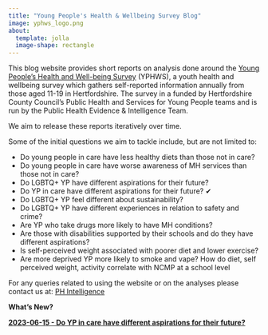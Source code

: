 ```yaml
---
title: "Young People's Health & Wellbeing Survey Blog"
image: yphws_logo.png
about:
  template: jolla
  image-shape: rectangle
---
```


This blog website provides short reports on analysis done around the [Young People's Health and Well-being Survey](https://www.hertshealthevidence.org/yphws/yphws.aspx) (YPHWS), a youth health and wellbeing survey which gathers self-reported information annually from those aged 11-19 in Hertfordshire. The survey in a funded by Hertfordshire County Council's Public Health and Services for Young People teams and is run by the Public Health Evidence & Intelligence Team.

We aim to release these reports iteratively over time.

Some of the initial questions we aim to tackle include, but are not limited to:

-   Do young people in care have less healthy diets than those not in care?
-   Do young people in care have worse awareness of MH services than those not in care?
-   Do LGBTQ+ YP have different aspirations for their future?
-   Do YP in care have different aspirations for their future? ✔
-   Do LGBTQ+ YP feel different about sustainability?
-   Do LGBTQ+ YP have different experiences in relation to safety and crime?
-   Are YP who take drugs more likely to have MH conditions?
-   Are those with disabilities supported by their schools and do they have different aspirations?
-   Is self-perceived weight associated with poorer diet and lower exercise?
-   Are more deprived YP more likely to smoke and vape? How do diet, self perceived weight, activity correlate with NCMP at a school level

For any queries related to using the website or on the analyses please contact us at: [PH Intelligence](PH.Intelligence@hertfordshire.gov.uk)

<p style="text-align: center;">

**What's New?**

</p>

[**2023-06-15 - Do YP in care have different aspirations for their future?**](posts/2023-06-08-do_yp_in_care_have_different_aspirations_for_their_future/index.qmd)

